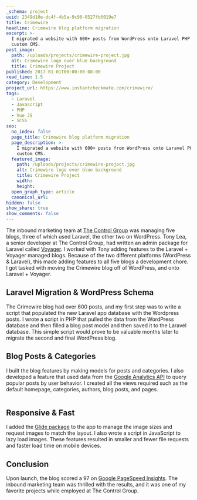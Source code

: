 ```yaml
---
_schema: project
uuid: 2349d10e-dc4f-4b5a-9c90-0527fb6019e7
title: Crimewire
headline: Crimewire blog platform migration
excerpt: >-
  I migrated a website with 600+ posts from WordPress onto Laravel PHP and a
  custom CMS.
post_image:
  path: /uploads/projects/crimewire-project.jpg
  alt: Crimewire logo over blue background
  title: Crimewire Project
published: 2017-01-01T00:00:00-08:00
read_time: 1.5
category: Development
project_url: https://www.instantcheckmate.com/crimewire/
tags:
  - Laravel
  - Javascript
  - PHP
  - Vue JS
  - SCSS
seo:
  no_index: false
  page_title: Crimewire blog platform migration
  page_description: >-
    I migrated a website with 600+ posts from WordPress onto Laravel PHP and a
    custom CMS.
  featured_image:
    path: /uploads/projects/crimewire-project.jpg
    alt: Crimewire logo over blue background
    title: Crimewire Project
    width:
    height:
  open_graph_type: article
  canonical_url:
hidden: false
show_share: true
show_comments: false
---
```

The inbound marketing team at [The Control Group](https://thecontrolgroup.com/) was managing five blogs, three of which used Laravel, the other two on WordPress. Tony Lea, a senior developer at The Control Group, had written an admin package for Laravel called [Voyager](https://laravelvoyager.com/). I worked with Tony adding features to the Laravel + Voyager managed blogs. Because of the two different platforms (WordPress & Laravel), this made adding features to all five blogs a development chore. I got tasked with moving the Crimewire blog off of WordPress, and onto Laravel + Voyager.

## Laravel Migration & WordPress Schema

The Crimewire blog had over 600 posts, and my first step was to write a script that populated the new Laravel app database with the Wordpress posts. I wrote a script in PHP that pulled the data from the WordPress database and then filled a blog post model and then saved it to the Laravel database. This simple script would prove to be valuable months later to migrate the second and final WordPress blog.

## Blog Posts & Categories

I built the blog features by making models for posts and categories. I also developed a feature that used data from the [Google Analytics API](https://developers.google.com/analytics/devguides/reporting/core/v4/) to query popular posts by user behavior. I created all the views required such as the default homepage, categories, authors, blog posts, and pages.

<Image />

## Responsive & Fast

I added the [Glide package](https://glide.thephpleague.com/) to the app to manage the image sizes and request images to match the layout. I also wrote a script in JavaScript to lazy load images. These features resulted in smaller and fewer file requests and faster load time on mobile devices.

## Conclusion

Upon launch, the blog scored a 97 on [Google PageSpeed Insights](https://developers.google.com/speed/pagespeed/insights/). The inbound marketing team was thrilled with the results, and it was one of my favorite projects while employed at The Control Group.